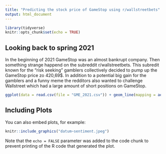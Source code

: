 ```yaml
---
title: "Predicting the stock price of GameStop using r/wallstreetbets"
output: html_document
---
```


```r
library(tidyverse)
knitr::opts_chunk$set(echo = TRUE)
```

## Looking back to spring 2021

In the beginning of 2021 GameStop was an almost bankrupt company. Then something strange happend on the subreddit r/wallstreetbets. This subredit known for the "risk seeking" gamblers collectively decided to pump up the GameStop price zo 420,69$. In addition to a potential big gain for the gamblers and a funny meme the redditors also wanted to challenge Wallstreet which had a large amount of short positions on GameStop.

```r
ggplot(data = read.csv(file = "GME_2021.csv")) + geom_line(mapping = aes(x=as.Date(Date), y =Close)) + labs(x= "Date" , y = "Closing of GME", title = "Stock price of GameStop in 2021")
```

## Including Plots

You can also embed plots, for example:

```r
knitr::include_graphics("datum~sentiment.jpeg")
```

Note that the `echo = FALSE` parameter was added to the code chunk to prevent printing of the R code that generated the plot.
